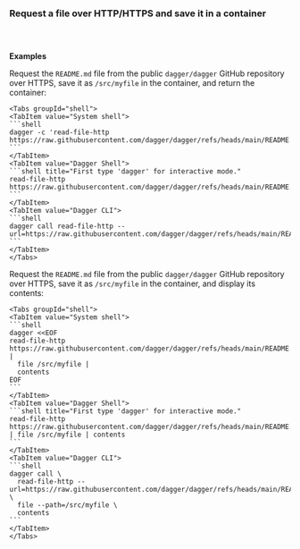 
### Request a file over HTTP/HTTPS and save it in a container

<Tabs groupId="language" queryString="sdk">
<TabItem value="go" label="Go">

```go file=../../cookbook/snippets/read-file-http/go/main.go
```

</TabItem>
<TabItem value="python" label="Python">

```python file=../../cookbook/snippets/read-file-http/python/main.py
```

</TabItem>
<TabItem value="typescript" label="TypeScript">

```typescript file=../../cookbook/snippets/read-file-http/typescript/index.ts
```

</TabItem>
</Tabs>

**Examples**

Request the `README.md` file from the public `dagger/dagger` GitHub repository over HTTPS, save it as `/src/myfile` in the container, and return the container:

    <Tabs groupId="shell">
    <TabItem value="System shell">
    ```shell
    dagger -c 'read-file-http https://raw.githubusercontent.com/dagger/dagger/refs/heads/main/README.md'
    ```
    </TabItem>
    <TabItem value="Dagger Shell">
    ```shell title="First type 'dagger' for interactive mode."
    read-file-http https://raw.githubusercontent.com/dagger/dagger/refs/heads/main/README.md
    ```
    </TabItem>
    <TabItem value="Dagger CLI">
    ```shell
    dagger call read-file-http --url=https://raw.githubusercontent.com/dagger/dagger/refs/heads/main/README.md
    ```
    </TabItem>
    </Tabs>

Request the `README.md` file from the public `dagger/dagger` GitHub repository over HTTPS, save it as `/src/myfile` in the container, and display its contents:

    <Tabs groupId="shell">
    <TabItem value="System shell">
    ```shell
    dagger <<EOF
    read-file-http https://raw.githubusercontent.com/dagger/dagger/refs/heads/main/README.md |
      file /src/myfile |
      contents
    EOF
    ```
    </TabItem>
    <TabItem value="Dagger Shell">
    ```shell title="First type 'dagger' for interactive mode."
    read-file-http https://raw.githubusercontent.com/dagger/dagger/refs/heads/main/README.md | file /src/myfile | contents
    ```
    </TabItem>
    <TabItem value="Dagger CLI">
    ```shell
    dagger call \
      read-file-http --url=https://raw.githubusercontent.com/dagger/dagger/refs/heads/main/README.md \
      file --path=/src/myfile \
      contents
    ```
    </TabItem>
    </Tabs>
